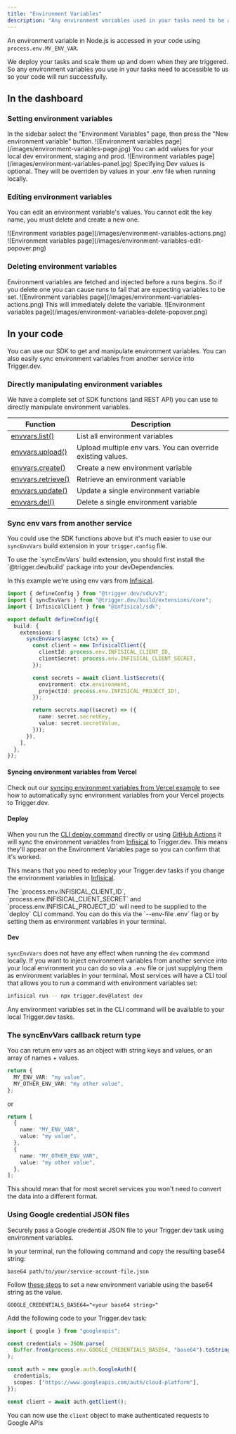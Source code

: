```yaml
---
title: "Environment Variables"
description: "Any environment variables used in your tasks need to be added so the deployed code will run successfully."
---
```


An environment variable in Node.js is accessed in your code using `process.env.MY_ENV_VAR`.

We deploy your tasks and scale them up and down when they are triggered. So any environment variables you use in your tasks need to accessible to us so your code will run successfully.

## In the dashboard

### Setting environment variables

<Steps>

<Step title="Go to the Environment Variables page">
  In the sidebar select the "Environment Variables" page, then press the "New environment variable"
  button. ![Environment variables page](/images/environment-variables-page.jpg)
</Step>

<Step title="Add your environment variables">
  You can add values for your local dev environment, staging and prod. ![Environment variables
  page](/images/environment-variables-panel.jpg)
</Step>

</Steps>

<Note>
  Specifying Dev values is optional. They will be overriden by values in your .env file when running
  locally.
</Note>

### Editing environment variables

You can edit an environment variable's values. You cannot edit the key name, you must delete and create a new one.

<Steps>

<Step title="Press the action button on a variable">
  ![Environment variables page](/images/environment-variables-actions.png)
</Step>

<Step title="Press edit">
  ![Environment variables page](/images/environment-variables-edit-popover.png)
</Step>

</Steps>

### Deleting environment variables

<Warn>
  Environment variables are fetched and injected before a runs begins. So if you delete one you can
  cause runs to fail that are expecting variables to be set.
</Warn>

<Steps>

<Step title="Press the action button on a variable">
  ![Environment variables page](/images/environment-variables-actions.png)
</Step>

<Step title="Press delete">
  This will immediately delete the variable. ![Environment variables
  page](/images/environment-variables-delete-popover.png)
</Step>

</Steps>

## In your code

You can use our SDK to get and manipulate environment variables. You can also easily sync environment variables from another service into Trigger.dev.

### Directly manipulating environment variables

We have a complete set of SDK functions (and REST API) you can use to directly manipulate environment variables.

| Function                                           | Description                                                 |
| -------------------------------------------------- | ----------------------------------------------------------- |
| [envvars.list()](/management/envvars/list)         | List all environment variables                              |
| [envvars.upload()](/management/envvars/import)     | Upload multiple env vars. You can override existing values. |
| [envvars.create()](/management/envvars/create)     | Create a new environment variable                           |
| [envvars.retrieve()](/management/envvars/retrieve) | Retrieve an environment variable                            |
| [envvars.update()](/management/envvars/update)     | Update a single environment variable                        |
| [envvars.del()](/management/envvars/delete)        | Delete a single environment variable                        |

### Sync env vars from another service

You could use the SDK functions above but it's much easier to use our `syncEnvVars` build extension in your `trigger.config` file.

<Note>
  To use the `syncEnvVars` build extension, you should first install the `@trigger.dev/build`
  package into your devDependencies.
</Note>

In this example we're using env vars from [Infisical](https://infisical.com).

```ts trigger.config.ts
import { defineConfig } from "@trigger.dev/sdk/v3";
import { syncEnvVars } from "@trigger.dev/build/extensions/core";
import { InfisicalClient } from "@infisical/sdk";

export default defineConfig({
  build: {
    extensions: [
      syncEnvVars(async (ctx) => {
        const client = new InfisicalClient({
          clientId: process.env.INFISICAL_CLIENT_ID,
          clientSecret: process.env.INFISICAL_CLIENT_SECRET,
        });

        const secrets = await client.listSecrets({
          environment: ctx.environment,
          projectId: process.env.INFISICAL_PROJECT_ID!,
        });

        return secrets.map((secret) => ({
          name: secret.secretKey,
          value: secret.secretValue,
        }));
      }),
    ],
  },
});
```

#### Syncing environment variables from Vercel

Check out our [syncing environment variables from Vercel example](/guides/examples/vercel-sync-env-vars) to see how to automatically sync environment variables from your Vercel projects to Trigger.dev.

#### Deploy

When you run the [CLI deploy command](/cli-deploy) directly or using [GitHub Actions](/github-actions) it will sync the environment variables from [Infisical](https://infisical.com) to Trigger.dev. This means they'll appear on the Environment Variables page so you can confirm that it's worked.

This means that you need to redeploy your Trigger.dev tasks if you change the environment variables in [Infisical](https://infisical.com).

<Note>
  The `process.env.INFISICAL_CLIENT_ID`, `process.env.INFISICAL_CLIENT_SECRET` and
  `process.env.INFISICAL_PROJECT_ID` will need to be supplied to the `deploy` CLI command. You can
  do this via the `--env-file .env` flag or by setting them as environment variables in your
  terminal.
</Note>

#### Dev

`syncEnvVars` does not have any effect when running the `dev` command locally. If you want to inject environment variables from another service into your local environment you can do so via a `.env` file or just supplying them as environment variables in your terminal. Most services will have a CLI tool that allows you to run a command with environment variables set:

```sh
infisical run -- npx trigger.dev@latest dev
```

Any environment variables set in the CLI command will be available to your local Trigger.dev tasks.

### The syncEnvVars callback return type

You can return env vars as an object with string keys and values, or an array of names + values.

```ts
return {
  MY_ENV_VAR: "my value",
  MY_OTHER_ENV_VAR: "my other value",
};
```

or

```ts
return [
  {
    name: "MY_ENV_VAR",
    value: "my value",
  },
  {
    name: "MY_OTHER_ENV_VAR",
    value: "my other value",
  },
];
```

This should mean that for most secret services you won't need to convert the data into a different format.

### Using Google credential JSON files

Securely pass a Google credential JSON file to your Trigger.dev task using environment variables.

<Steps>

<Step title="Convert the Google credential file to base64">

In your terminal, run the following command and copy the resulting base64 string:

```
base64 path/to/your/service-account-file.json
```

</Step>

<Step title="Set up the environment variable in Trigger.dev">

Follow [these steps](/deploy-environment-variables) to set a new environment variable using the base64 string as the value.

```
GOOGLE_CREDENTIALS_BASE64="<your base64 string>"
```

</Step>

<Step title="Use the environment variable in your code">

Add the following code to your Trigger.dev task:

```ts
import { google } from "googleapis";

const credentials = JSON.parse(
  Buffer.from(process.env.GOOGLE_CREDENTIALS_BASE64, "base64").toString("utf8")
);

const auth = new google.auth.GoogleAuth({
  credentials,
  scopes: ["https://www.googleapis.com/auth/cloud-platform"],
});

const client = await auth.getClient();
```

</Step>

<Step title="Use the client in your code">

You can now use the `client` object to make authenticated requests to Google APIs

</Step>

</Steps>
